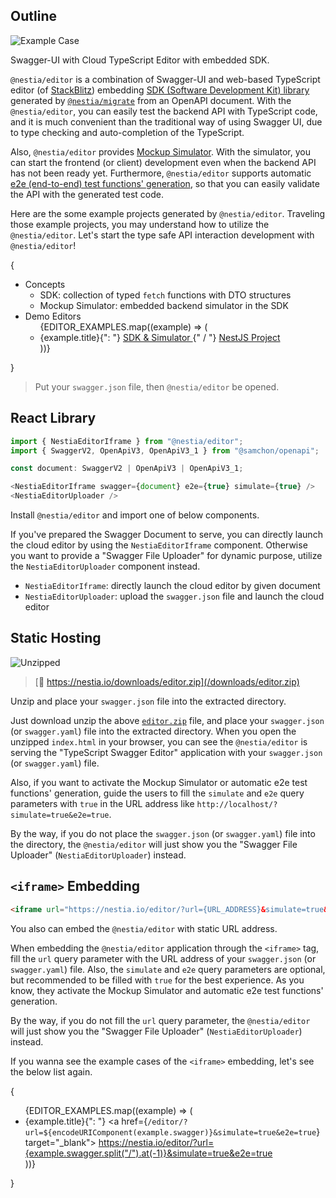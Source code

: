 
## Outline
![Example Case](/images/editor/stackblitz.png)

Swagger-UI with Cloud TypeScript Editor with embedded SDK.

`@nestia/editor` is a combination of Swagger-UI and web-based TypeScript editor (of [StackBlitz](https://stackblitz.com/)) embedding [SDK (Software Development Kit) library](./sdk/sdk) generated by [`@nestia/migrate`](./migrate) from an OpenAPI document. With the `@nestia/editor`, you can easily test the backend API with TypeScript code, and it is much convenient than the traditional way of using Swagger UI, due to type checking and auto-completion of the TypeScript.

Also, `@nestia/editor` provides [Mockup Simulator](./sdk/simulator). With the simulator, you can start the frontend (or client) development even when the backend API has not been ready yet. Furthermore, `@nestia/editor` supports automatic [e2e (end-to-end) test functions' generation](./sdk/e2e), so that you can easily validate the API with the generated test code.

Here are the some example projects generated by `@nestia/editor`. Traveling those example projects, you may understand how to utilize the `@nestia/editor`. Let's start the type safe API interaction development with `@nestia/editor`!

{<ul>
  <li> Concepts
    <ul>
      <li> SDK: collection of typed <code>fetch</code> functions with DTO structures </li>
      <li> Mockup Simulator: embedded backend simulator in the SDK </li>
    </ul>
  </li>
  <li> Demo Editors
    <ul>
      {EDITOR_EXAMPLES.map((example) => (
        <li>
          {example.title}{": "}
          <a href={`/editor/?url=${encodeURIComponent(example.swagger)}&simulate=true&e2e=true`} 
             target="_blank">
            SDK & Simulator 
          </a>
          {" / "}
          <a href={`/editor/?url=${encodeURIComponent(example.swagger)}&simulate=true&e2e=true&mode=nest`} 
             target="_blank"> 
            NestJS Project 
          </a>
        </li>
      ))}
    </ul>
  </li>
</ul>}

<EditorMovie />

> Put your `swagger.json` file, then `@nestia/editor` be opened.




## React Library
```typescript
import { NestiaEditorIframe } from "@nestia/editor";
import { SwaggerV2, OpenApiV3, OpenApiV3_1 } from "@samchon/openapi";

const document: SwaggerV2 | OpenApiV3 | OpenApiV3_1;

<NestiaEditorIframe swagger={document} e2e={true} simulate={true} />
<NestiaEditorUploader />
```

Install `@nestia/editor` and import one of below components.

If you've prepared the Swagger Document to serve, you can directly launch the cloud editor by using the `NestiaEditorIframe` component. Otherwise you want to provide a "Swagger File Uploader" for dynamic purpose, utilize the `NestiaEditorUploader` component instead.

  - `NestiaEditorIframe`: directly launch the cloud editor by given document
  - `NestiaEditorUploader`: upload the `swagger.json` file and launch the cloud editor




## Static Hosting
![Unzipped](/images/editor/unzipped.png)

> [💾 https://nestia.io/downloads/editor.zip](/downloads/editor.zip)

Unzip and place your `swagger.json` file into the extracted directory.

Just download unzip the above [`editor.zip`](/downloads/editor.zip) file, and place your `swagger.json` (or `swagger.yaml`) file into the extracted directory. When you open the unzipped `index.html` in your browser, you can see the `@nestia/editor` is serving the "TypeScript Swagger Editor" application with your `swagger.json` (or `swagger.yaml`) file.

Also, if you want to activate the Mockup Simulator or automatic e2e test functions' generation, guide the users to fill the `simulate` and `e2e` query parameters with `true` in the URL address like `http://localhost/?simulate=true&e2e=true`.

By the way, if you do not place the `swagger.json` (or `swagger.yaml`) file into the directory, the `@nestia/editor` will just show you the "Swagger File Uploader" (`NestiaEditorUploader`) instead.




## `<iframe>` Embedding
```html
<iframe url="https://nestia.io/editor/?url={URL_ADDRESS}&simulate=true&e2e=true"></iframe>
```

You also can embed the `@nestia/editor` with static URL address.

When embedding the `@nestia/editor` application through the `<iframe>` tag, fill the `url` query parameter with the URL address of your `swagger.json` (or `swagger.yaml`) file. Also, the `simulate` and `e2e` query parameters are optional, but recommended to be filled with `true` for the best experience. As you know, they activate the Mockup Simulator and automatic e2e test functions' generation.

By the way, if you do not fill the `url` query parameter, the `@nestia/editor` will just show you the "Swagger File Uploader" (`NestiaEditorUploader`) instead.

If you wanna see the example cases of the `<iframe>` embedding, let's see the below list again.

{<ul>
  {EDITOR_EXAMPLES.map((example) => (
    <li>
      {example.title}{": "}
      <a href={`/editor/?url=${encodeURIComponent(example.swagger)}&simulate=true&e2e=true`} 
          target="_blank">
        https://nestia.io/editor/?url={example.swagger.split("/").at(-1)}&simulate=true&e2e=true 
      </a>
    </li>
  ))}
</ul>}